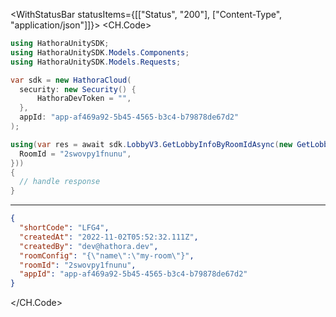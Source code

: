 

<WithStatusBar statusItems={[["Status", "200"], ["Content-Type", "application/json"]]}>
  <CH.Code>
  ```csharp GetLobbyInfoByRoomId.cs
  using HathoraUnitySDK;
using HathoraUnitySDK.Models.Components;
using HathoraUnitySDK.Models.Requests;

var sdk = new HathoraCloud(
    security: new Security() {
        HathoraDevToken = "",
    },
    appId: "app-af469a92-5b45-4565-b3c4-b79878de67d2"
);

using(var res = await sdk.LobbyV3.GetLobbyInfoByRoomIdAsync(new GetLobbyInfoByRoomIdRequest() {
    RoomId = "2swovpy1fnunu",
}))
{
    // handle response
}
  ```
  ---

  ```json Example Response
  {
    "shortCode": "LFG4",
    "createdAt": "2022-11-02T05:52:32.111Z",
    "createdBy": "dev@hathora.dev",
    "roomConfig": "{\"name\":\"my-room\"}",
    "roomId": "2swovpy1fnunu",
    "appId": "app-af469a92-5b45-4565-b3c4-b79878de67d2"
  }
  ```
  </CH.Code>
</WithStatusBar>
